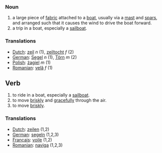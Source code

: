 ===Noun===
# a large piece of [[fabric]] attached to a [[boat]], usually via a [[mast]] and [[spar]]s, and arranged such that it causes the wind to drive the boat forward.
# a trip in a boat, especially a [[sailboat]].

===Translations===
*[[Dutch]]: [[zeil]] ''n'' (1), [[zeiltocht]] ''f'' (2)
*[[German]]: [[Segel]] ''n'' (1), [[Törn]] ''m'' (2)
*[[Polish]]: [[żagiel]] ''m'' (1)
*[[Romanian]]: [[velă]] ''f'' (1)

==Verb==
# to ride in a boat, especially a [[sailboat]].
# to move [[briskly]] and [[gracefully]] through the air.
# to move [[briskly]].

===Translations===
*[[Dutch]]: [[zeilen]] (1,2)
*[[German]]: [[segeln]] (1,2,3)
*[[Français]]: [[voile]] (1,2)
*[[Romanian]]: [[naviga]] (1,2,3)